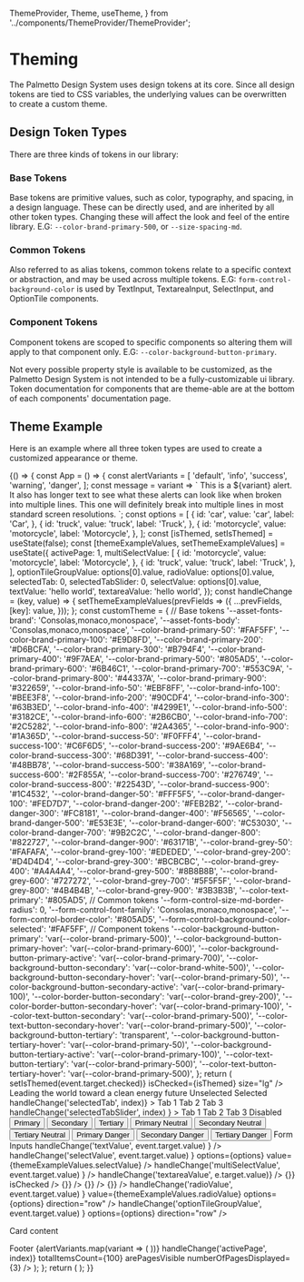 
  ThemeProvider,
  Theme,
  useTheme,
} from '../components/ThemeProvider/ThemeProvider';

<Meta title="Theming/Overview" />

# Theming

The Palmetto Design System uses design tokens at its core. Since all design tokens are tied to CSS variables, the underlying values can be overwritten to create a custom theme.

## Design Token Types

There are three kinds of tokens in our library:

### Base Tokens

Base tokens are primitive values, such as color, typography, and spacing, in a design language. These can be directly used, and are inherited by all other token types. Changing these will affect the look and feel of the entire library. E.G: `--color-brand-primary-500`, or `--size-spacing-md`.

### Common Tokens

Also referred to as alias tokens, common tokens relate to a specific context or abstraction, and may be used across multiple tokens. E.G: `form-control-background-color` is used by TextInput, TextareaInput, SelectInput, and OptionTile components.

### Component Tokens

Component tokens are scoped to specific components so altering them will apply to that component only. E.G: `--color-background-button-primary`.

Not every possible property style is available to be customized, as the Palmetto Design System is not intended to be a fully-customizable ui library. Token documentation for components that are theme-able are at the bottom of each components' documentation page.

## Theme Example

Here is an example where all three token types are used to create a customized appearance or theme.

<Canvas>
  <Story name="Theme Example">
    {() => {
      const App = () => {
        const alertVariants = [
          'default',
          'info',
          'success',
          'warning',
          'danger',
        ];
        const message = variant => `
        This is a ${variant} alert. It also has longer text to see what these alerts
        can look like when broken into multiple lines. This one will definitely
        break into multiple lines in most standard screen resolutions.
      `;
        const options = [
          {
            id: 'car',
            value: 'car',
            label: 'Car',
          },
          {
            id: 'truck',
            value: 'truck',
            label: 'Truck',
          },
          {
            id: 'motorcycle',
            value: 'motorcycle',
            label: 'Motorcycle',
          },
        ];
        const [isThemed, setIsThemed] = useState(false);
        const [themeExampleValues, setThemeExampleValues] = useState({
          activePage: 1,
          multiSelectValue: [
            {
              id: 'motorcycle',
              value: 'motorcycle',
              label: 'Motorcycle',
            },
            {
              id: 'truck',
              value: 'truck',
              label: 'Truck',
            },
          ],
          optionTileGroupValue: options[0].value,
          radioValue: options[0].value,
          selectedTab: 0,
          selectedTabSlider: 0,
          selectValue: options[0].value,
          textValue: 'hello world',
          textareaValue: 'hello world',
        });
        const handleChange = (key, value) => {
          setThemeExampleValues(prevFields => ({
            ...prevFields,
            [key]: value,
          }));
        };
        const customTheme = {
          // Base tokens
          '--asset-fonts-brand': 'Consolas,monaco,monospace',
          '--asset-fonts-body': 'Consolas,monaco,monospace',
          '--color-brand-primary-50': '#FAF5FF',
          '--color-brand-primary-100': '#E9D8FD',
          '--color-brand-primary-200': '#D6BCFA',
          '--color-brand-primary-300': '#B794F4',
          '--color-brand-primary-400': '#9F7AEA',
          '--color-brand-primary-500': '#805AD5',
          '--color-brand-primary-600': '#6B46C1',
          '--color-brand-primary-700': '#553C9A',
          '--color-brand-primary-800': '#44337A',
          '--color-brand-primary-900': '#322659',
          '--color-brand-info-50': '#EBF8FF',
          '--color-brand-info-100': '#BEE3F8',
          '--color-brand-info-200': '#90CDF4',
          '--color-brand-info-300': '#63B3ED',
          '--color-brand-info-400': '#4299E1',
          '--color-brand-info-500': '#3182CE',
          '--color-brand-info-600': '#2B6CB0',
          '--color-brand-info-700': '#2C5282',
          '--color-brand-info-800': '#2A4365',
          '--color-brand-info-900': '#1A365D',
          '--color-brand-success-50': '#F0FFF4',
          '--color-brand-success-100': '#C6F6D5',
          '--color-brand-success-200': '#9AE6B4',
          '--color-brand-success-300': '#68D391',
          '--color-brand-success-400': '#48BB78',
          '--color-brand-success-500': '#38A169',
          '--color-brand-success-600': '#2F855A',
          '--color-brand-success-700': '#276749',
          '--color-brand-success-800': '#22543D',
          '--color-brand-success-900': '#1C4532',
          '--color-brand-danger-50': '#FFF5F5',
          '--color-brand-danger-100': '#FED7D7',
          '--color-brand-danger-200': '#FEB2B2',
          '--color-brand-danger-300': '#FC8181',
          '--color-brand-danger-400': '#F56565',
          '--color-brand-danger-500': '#E53E3E',
          '--color-brand-danger-600': '#C53030',
          '--color-brand-danger-700': '#9B2C2C',
          '--color-brand-danger-800': '#822727',
          '--color-brand-danger-900': '#63171B',
          '--color-brand-grey-50': '#FAFAFA',
          '--color-brand-grey-100': '#EDEDED',
          '--color-brand-grey-200': '#D4D4D4',
          '--color-brand-grey-300': '#BCBCBC',
          '--color-brand-grey-400': '#A4A4A4',
          '--color-brand-grey-500': '#8B8B8B',
          '--color-brand-grey-600': '#727272',
          '--color-brand-grey-700': '#5F5F5F',
          '--color-brand-grey-800': '#4B4B4B',
          '--color-brand-grey-900': '#3B3B3B',
          '--color-text-primary': '#805AD5',
          // Common tokens
          '--form-control-size-md-border-radius': 0,
          '--form-control-font-family': 'Consolas,monaco,monospace',
          '--form-control-border-color': '#805AD5',
          '--form-control-background-color-selected': '#FAF5FF',
          // Component tokens
          '--color-background-button-primary': 'var(--color-brand-primary-500)',
          '--color-background-button-primary-hover':
            'var(--color-brand-primary-600)',
          '--color-background-button-primary-active':
            'var(--color-brand-primary-700)',
          '--color-background-button-secondary': 'var(--color-brand-white-500)',
          '--color-background-button-secondary-hover':
            'var(--color-brand-primary-50)',
          '--color-background-button-secondary-active':
            'var(--color-brand-primary-100)',
          '--color-border-button-secondary': 'var(--color-brand-grey-200)',
          '--color-border-button-secondary-hover':
            'var(--color-brand-primary-100)',
          '--color-text-button-secondary': 'var(--color-brand-primary-500)',
          '--color-text-button-secondary-hover':
            'var(--color-brand-primary-500)',
          '--color-background-button-tertiary': 'transparent',
          '--color-background-button-tertiary-hover':
            'var(--color-brand-primary-50)',
          '--color-background-button-tertiary-active':
            'var(--color-brand-primary-100)',
          '--color-text-button-tertiary': 'var(--color-brand-primary-500)',
          '--color-text-button-tertiary-hover':
            'var(--color-brand-primary-500)',
        };
        return (
          <Box
            childGap="lg"
            background="secondary"
            borderWidth="xs"
            borderColor="separator"
            padding="3xl"
            display="block"
            color="body-primary"
            fontFamily="body"
            style={isThemed ? customTheme : null}
          >
            <Toggle
              id="themeToggle"
              label="Apply Custom Theme"
              onChange={event => setIsThemed(event.target.checked)}
              isChecked={isThemed}
              size="lg"
            />
            <Box gap="sm">
              <Heading as="h2" size="xl">
                Leading the world toward a clean energy future
              </Heading>
            </Box>
            <Box direction="row" gap="sm">
              <Badge variant="primary" message="primary" />
              <Badge variant="secondary" message="secondary" />
              <Badge variant="tertiary" message="tertiary" />
              <Badge variant="info" message="info" />
              <Badge variant="success" message="success" />
              <Badge variant="warning" message="warning" />
              <Badge variant="danger" message="danger" />
              <Badge variant="default" message="default" />
            </Box>
            <Box direction="row" gap="sm">
              <CategoryFilter>Unselected</CategoryFilter>
              <CategoryFilter isSelected>Selected</CategoryFilter>
            </Box>
            <Alert
              hasIcon
              variant="info"
              title="Info Alert"
              message="This is an info alert"
            />
            <Tabs
              value={themeExampleValues.selectedTab}
              onChange={(event, index) => handleChange('selectedTab', index)}
            >
              <Tabs.Item>Tab 1</Tabs.Item>
              <Tabs.Item>Tab 2</Tabs.Item>
              <Tabs.Item>Tab 3</Tabs.Item>
            </Tabs>
            <TabsSlider
              value={themeExampleValues.selectedTabSlider}
              onChange={(event, index) =>
                handleChange('selectedTabSlider', index)
              }
            >
              <TabsSlider.Item>Tab 1</TabsSlider.Item>
              <TabsSlider.Item>Tab 2</TabsSlider.Item>
              <TabsSlider.Item>Tab 3</TabsSlider.Item>
              <TabsSlider.Item isDisabled>Disabled</TabsSlider.Item>
            </TabsSlider>
            <Box alignItems="center" gap="sm" direction="row">
              <Button variant="primary">Primary</Button>
              <Button variant="secondary">Secondary</Button>
              <Button variant="tertiary">Tertiary</Button>
            </Box>
            <Box alignItems="center" gap="sm" direction="row">
              <Button variant="primary" tone="neutral">
                Primary Neutral
              </Button>
              <Button variant="secondary" tone="neutral">
                Secondary Neutral
              </Button>
              <Button variant="tertiary" tone="neutral">
                Tertiary Neutral
              </Button>
            </Box>
            <Box alignItems="center" gap="sm" direction="row">
              <Button variant="primary" tone="danger">
                Primary Danger
              </Button>
              <Button variant="secondary" tone="danger">
                Secondary Danger
              </Button>
              <Button variant="tertiary" tone="danger">
                Tertiary Danger
              </Button>
            </Box>
            <Box background="primary" padding="lg" gap="lg">
              <Heading size="lg" as="h4">
                Form Inputs
              </Heading>
              <TextInput
                id="demo"
                helpText="This is a themed text input"
                label="Text Input"
                value={themeExampleValues.textValue}
                onChange={event =>
                  handleChange('textValue', event.target.value)
                }
              />
              <SelectInputNative
                id="default Select"
                label="Select Input"
                onChange={event =>
                  handleChange('selectValue', event.target.value)
                }
                options={options}
                value={themeExampleValues.selectValue}
              />
              <SelectInput
                id="multiSelect"
                name="multiSelect"
                label="Multi-Select Input"
                isMulti
                value={themeExampleValues.multiSelectValue}
                menuPortalTarget={document.body}
                options={options}
                onChange={event =>
                  handleChange('multiSelectValue', event.target.value)
                }
              />
              <TextareaInput
                label="Textarea Input"
                name="textareaInput"
                id="textareaInput"
                value={themeExampleValues.textareaValue}
                onChange={e => handleChange('textareaValue', e.target.value)}
              />
              <Box direction="row" gap="md">
                <CheckboxInput
                  id="checkedCheckbox"
                  label="Checked Checkbox"
                  onChange={() => {}}
                  isChecked
                />
                <CheckboxInput
                  id="uncheckedCheckbox"
                  label="Unchecked Checkbox"
                  onChange={() => {}}
                />
                <CheckboxInput
                  id="disabledCheckbox"
                  label="Disabled Checkbox"
                  isDisabled
                  onChange={() => {}}
                />
                <CheckboxInput
                  id="checkedDisabledCheckbox"
                  label="Disabled Checked Checkbox"
                  isDisabled
                  isChecked
                  onChange={() => {}}
                />
              </Box>
              <RadioGroup
                title="Radio Group"
                name="radioGroup"
                onChange={event =>
                  handleChange('radioValue', event.target.value)
                }
                value={themeExampleValues.radioValue}
                options={options}
                direction="row"
              />
              <OptionTileGroup
                name="directionVertical"
                value={themeExampleValues.optionTileGroupValue}
                onChange={event =>
                  handleChange('optionTileGroupValue', event.target.value)
                }
                options={options}
                direction="row"
              />
            </Box>
            <Card>
              <Card.Header title="Default Card" />
              <Card.Section>
                <p>Card content</p>
              </Card.Section>
              <Card.Footer>Footer</Card.Footer>
            </Card>
            {alertVariants.map(variant => (
              <Alert
                message={message(variant)}
                key={variant}
                title={variant.charAt(0).toUpperCase() + variant.slice(1)}
                variant={variant}
                hasIcon
                className="m-bottom-md"
              />
            ))}
            <Pagination
              activePage={themeExampleValues.activePage}
              itemsPerPage={20}
              onChange={index => handleChange('activePage', index)}
              totalItemsCount={100}
              arePagesVisible
              numberOfPagesDisplayed={3}
            />
          </Box>
        );
      };
      return (
        <ThemeProvider defaultTheme="light" storageKey="palmetto-ui-theme">
          <App />
        </ThemeProvider>
      );
    }}
  </Story>
</Canvas>
